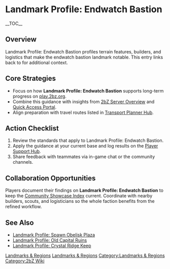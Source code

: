 {{Short description|Landmark Profile: Endwatch Bastion profiles terrain features, builders, and logistics that make the endwatch bastion landmark notable}}
= Landmark Profile: Endwatch Bastion =
{{2bZ Navbox}}
__TOC__

== Overview ==
Landmark Profile: Endwatch Bastion profiles terrain features, builders, and logistics that
make the endwatch bastion landmark notable. This entry links back to [[Category:Landmarks
& Regions|Landmarks & Regions]] for additional context.

== Core Strategies ==
* Focus on how '''Landmark Profile: Endwatch Bastion''' supports long-term progress on [[play.2bz.org]].
* Combine this guidance with insights from [[2bZ Server Overview]] and [[Quick Access Portal]].
* Align preparation with travel routes listed in [[Transport Planner Hub]].

== Action Checklist ==
# Review the [[Category:Landmarks & Regions|Landmarks & Regions]] standards that apply to Landmark Profile: Endwatch Bastion.
# Apply the guidance at your current base and log results on the [[Player Support Hub]].
# Share feedback with teammates via in-game chat or the community channels.

== Collaboration Opportunities ==
Players document their findings on '''Landmark Profile: Endwatch Bastion''' to keep the
[[Community Showcase Index]] current. Coordinate with nearby builders, scouts, and
logisticians so the whole faction benefits from the refined workflow.

== See Also ==
* [[Landmark Profile: Spawn Obelisk Plaza]]
* [[Landmark Profile: Old Capital Ruins]]
* [[Landmark Profile: Crystal Ridge Keep]]

[[Category:Landmarks & Regions]]
[[Category:2bZ Wiki]]
